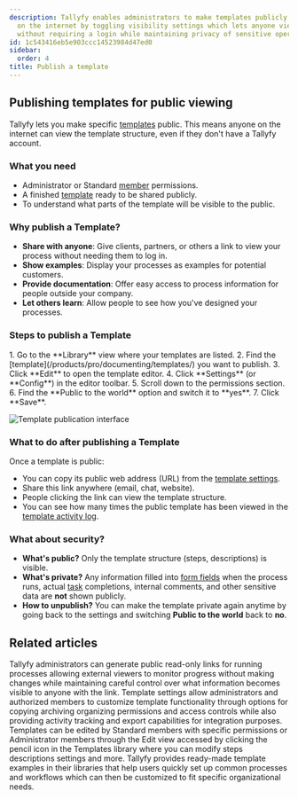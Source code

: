 ```yaml
---
description: Tallyfy enables administrators to make templates publicly accessible
  on the internet by toggling visibility settings which lets anyone view process structures
  without requiring a login while maintaining privacy of sensitive operational data.
id: 1c543416eb5e903ccc14523984d47ed0
sidebar:
  order: 4
title: Publish a template
---
```



## Publishing templates for public viewing

Tallyfy lets you make specific [templates](/products/pro/documenting/templates/) public. This means anyone on the internet can view the template structure, even if they don't have a Tallyfy account.

### What you need
- Administrator or Standard [member](/products/pro/documenting/members/) permissions.
- A finished [template](/products/pro/documenting/templates/) ready to be shared publicly.
- To understand what parts of the template will be visible to the public.

### Why publish a Template?
- **Share with anyone**: Give clients, partners, or others a link to view your process without needing them to log in.
- **Show examples**: Display your processes as examples for potential customers.
- **Provide documentation**: Offer easy access to process information for people outside your company.
- **Let others learn**: Allow people to see how you've designed your processes.

### Steps to publish a Template

<Steps>
1. Go to the **Library** view where your templates are listed.
2. Find the [template](/products/pro/documenting/templates/) you want to publish.
3. Click **Edit** to open the template editor.
4. Click **Settings** (or **Config**) in the editor toolbar.
5. Scroll down to the permissions section.
6. Find the **Public to the world** option and switch it to **yes**.
7. Click **Save**.
</Steps>

![Template publication interface](https://screenshots.tallyfy.com/tallyfy%2Fpro%2Fdesktop-light-public-template.png)

### What to do after publishing a Template

Once a template is public:
- You can copy its public web address (URL) from the [template settings](/products/pro/documenting/templates/config/).
- Share this link anywhere (email, chat, website).
- People clicking the link can view the template structure.
- You can see how many times the public template has been viewed in the [template activity log](/products/pro/documenting/templates/how-can-i-track-activities-on-my-tallyfy-templates/).

### What about security?
- **What's public?** Only the template structure (steps, descriptions) is visible.
- **What's private?** Any information filled into [form fields](/products/pro/tracking-and-tasks/tasks/what-are-form-fields-in-tallyfy/) when the process runs, actual [task](/products/pro/tracking-and-tasks/tasks/) completions, internal comments, and other sensitive data are **not** shown publicly.
- **How to unpublish?** You can make the template private again anytime by going back to the settings and switching **Public to the world** back to **no**.


## Related articles
<CardGrid>
<LinkTitleCard header="<b>Processes > Make a process visible to outsiders or guests</b>" href="/products/pro/tracking-and-tasks/processes/make-a-process-public/" > Tallyfy administrators can generate public read-only links for running processes allowing external viewers to monitor progress without making changes while maintaining careful control over what information becomes visible to anyone with the link. </LinkTitleCard>
<LinkTitleCard header="<b>Templates > Configure your template</b>" href="/products/pro/documenting/templates/config/" > Template settings allow administrators and authorized members to customize template functionality through options for copying archiving organizing permissions and access controls while also providing activity tracking and export capabilities for integration purposes. </LinkTitleCard>
<LinkTitleCard header="<b>Templates > Edit a template</b>" href="/products/pro/documenting/templates/edit-templates/" > Templates can be edited by Standard members with specific permissions or Administrator members through the Edit view accessed by clicking the pencil icon in the Templates library where you can modify steps descriptions settings and more. </LinkTitleCard>
<LinkTitleCard header="<b>Templates > Sample templates</b>" href="/products/pro/documenting/templates/how-can-i-access-tallyfys-sample-templates/" > Tallyfy provides ready-made template examples in their libraries that help users quickly set up common processes and workflows which can then be customized to fit specific organizational needs. </LinkTitleCard>
</CardGrid>